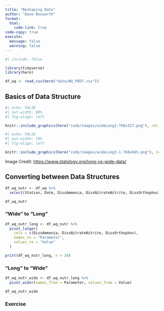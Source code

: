 ```yaml
---
title: "Reshaping Data"
author: "Dave Bosworth"
format:
  html:
    code-link: true
code-copy: true
execute: 
  message: false
  warning: false
---
```


```r
#| include: false

library(tidyverse)
library(here)

df_wq <- read_csv(here("data/WQ_P8D7.csv"))
```

## Basics of Data Structure

```r
#| echo: FALSE
#| out-width: 80%
#| fig-align: left

knitr::include_graphics(here("code/images/wideLong2-768x317.png"), rel_path = FALSE)
```

```r
#| echo: FALSE
#| out-width: 70%
#| fig-align: left

knitr::include_graphics(here("code/images/wideLong3-1-768x845.png"), rel_path = FALSE)
```

Image Credit: <https://www.statology.org/long-vs-wide-data/>

## Converting between Data Structures

```r
df_wq_nutr <- df_wq %>% 
  select(Station, Date, DissAmmonia, DissNitrateNitrite, DissOrthophos)

df_wq_nutr
```

### "Wide" to "Long"

```r
df_wq_nutr_long <- df_wq_nutr %>% 
  pivot_longer(
    cols = c(DissAmmonia, DissNitrateNitrite, DissOrthophos),
    names_to = "Parameter",
    values_to = "Value"
  )

print(df_wq_nutr_long, n = 30)
```

### "Long" to "Wide"

```r
df_wq_nutr_wide <- df_wq_nutr_long %>% 
  pivot_wider(names_from = Parameter, values_from = Value)

df_wq_nutr_wide
```

### Exercise

